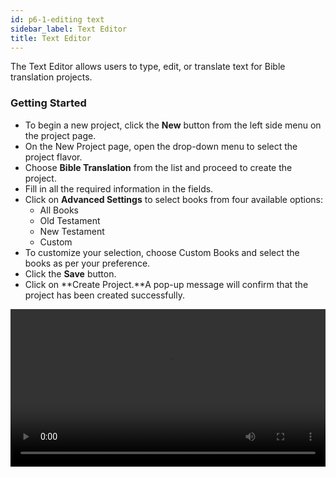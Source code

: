 ```yaml
---
id: p6-1-editing text
sidebar_label: Text Editor
title: Text Editor
---
```


The Text Editor allows users to type, edit, or translate text for Bible translation projects. 

### Getting Started 

 - To begin a new project, click the **New** button from the left side menu on the project page. 
 - On the New Project page, open the drop-down menu to select the project flavor. 
 - Choose **Bible Translation** from the list and proceed to create the project. 
 - Fill in all the required information in the fields. 
 - Click on **Advanced Settings** to select books from four available options: 
   - All Books 
   - Old Testament 
   - New Testament 
   - Custom 
 - To customize your selection, choose Custom Books and select the books as per your preference. 
 - Click the **Save** button. 
 - Click on **Create Project.**A pop-up message will confirm that the project has been created successfully. 

<video controls src="/0.8.1/en_texteditor_create.mp4" width="100%" type="video/mov"/>

### Working in the Text Editor 

 - Open the **Project** you created; it will launch with the **Text Editor**. 
 - Click on the icon for **new layout** to load reference resources.
 - Click the **resource selector** icon on the **new layout.**
 - A **Resource pane** will open up, displaying a list of available resources.
 - Use the **BCV Navigator** to switch between **Book, Chapter, and Verse**. 
 - Select the verse you wish to **type, edit, or copy-paste** into. 

<video controls src="/0.8.1/en_texteditor_working.mp4" width="100%" type="video/mov"/>

### Shortcut Keys for Text editor 

- **Ctrl+Z** – Undo 
- **Ctrl+y** – Redo 
- **Tab** - Next verse 
- **Shift+tab** – Previous Verse 
- **Ctrl+s** - Save 

### Font Adjustments in Text Editor 

To change the font style, click the <img src="/0.8.1/en_font-style.png"  width="30px" alt="fontstyle"/> icon at the top-right corner of the editor. 
To adjust the font size, click the <img src="/0.8.1/en_font-size.png"  width="30px" alt="fontsize"/> icon at the top-right corner. 

**To check the navigation feature [click here](../Text%20Bible%20Translation/p6-2-navigationlock.mdx)**

<!-- Commented these lines
<h3> In this version, this function is not available </h3>

The **Edit** feature is located on the top left side of the **Translation column,** next to the **File** feature.

At the moment, **Scribe** only supports **S** editing or **Section Headings**.

- Click on the letter **S** on the screen to add a section heading
- Show an example image that highlights the section heading

<img src="/0.5.3/en_edit.png"  width="1000px" alt="notification"/> -->